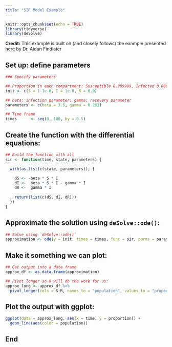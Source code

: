 ```yaml
---
title: "SIR Model Example"
---
```


```r
knitr::opts_chunk$set(echo = TRUE)
library(tidyverse)
library(deSolve)
```

**Credit:** This example is built on (and closely follows) the example presented [here](http://rstudio-pubs-static.s3.amazonaws.com/6852_c59c5a2e8ea3456abbeb017185de603e.html) by Dr. Aidan Findlater

## Set up: define parameters

```r
### Specify parameters

## Proportion in each compartment: Susceptible 0.999999, Infected 0.000001, Recovered 0 (these are directly from the example linked above)
init <- c(S = 1-1e-6, I = 1e-6, R = 0.0)

## beta: infection parameter; gamma: recovery parameter
parameters <- c(beta = 3.5, gamma = 0.261)

## Time frame
times      <- seq(0, 100, by = 0.5)
```

## Create the function with the differential equations:

```r
## Build the function with all 
sir <- function(time, state, parameters) {

  with(as.list(c(state, parameters)), {

    dS <- -beta * S * I
    dI <-  beta * S * I - gamma * I
    dR <-  gamma * I
    
    return(list(c(dS, dI, dR)))
  })
}
```

## Approximate the solution using `deSolve::ode()`:
```r
## Solve using `deSolve::ode()`
approximation <- ode(y = init, times = times, func = sir, parms = parameters)
```

## Make it something we can plot:
```r
## Get output into a data frame
approx_df <- as.data.frame(approximation)

## Pivot longer so R will do the work for us: 
approx_long <- approx_df %>% 
  pivot_longer(cols = S:R, names_to = "population", values_to = "proportion")

```

## Plot the output with ggplot:
```r
ggplot(data = approx_long, aes(x = time, y = proportion)) +
  geom_line(aes(color = population))
```

## End
